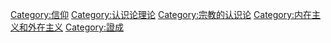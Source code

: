 [[Category:信仰|Category:信仰]]
[[Category:认识论理论|Category:认识论理论]]
[[Category:宗教的认识论|Category:宗教的认识论]]
[[Category:内在主义和外在主义|Category:内在主义和外在主义]]
[[Category:證成|Category:證成]]
